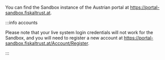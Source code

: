 You can find the Sandbox instance of the Austrian portal at https://portal-sandbox.fiskaltrust.at.

:::info accounts

Please note that your live system login credentials will not work for the Sandbox, and you will need to register a new account at https://portal-sandbox.fiskaltrust.at/Account/Register.

:::
